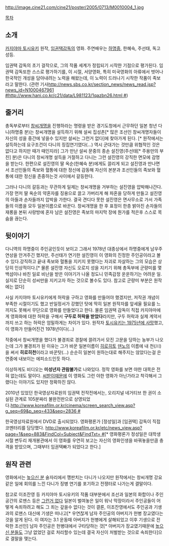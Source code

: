 http://image.cine21.com/cine21/poster/2005/0713/M0010004_1.jpg

[[목차]]

== 소개 ==
[[카지야마 토시유키]] 원작, [[임권택]]감독의 영화. 
주연배우는 [[하명중]], 한혜숙, 주선태, 독고성등.

임권택 감독의 초기 걸작으로, 그의 작품 세계가 정립되기 시작한 기점으로 평가된다. 임권택 감독또한 스스로 평가하기를, 이 시절, 서양영화, 특히 미국영화의 아류에서 벗어나 한국적인 개성을 담아내려는 노력을 해왔는데, 이 노력이 드러나기 시작한 작품이 족보라고 말한다. (관련 기사[[http://news.sbs.co.kr/section_news/news_read.jsp?news_id=N1000467961 #]][[http://www.hani.co.kr/c21/data/L981123/1qazbn26.html #]]) 

== 줄거리 ==
총독부로부터 [[창씨개명]]을 진행하라는 명령을 받은 경기도청에서 근무하던 일본 청년 다니(하명중 분)는 창씨개명을 설득하기 위해 설씨 집성촌[* 많은 조선인 창씨개명자들이 자신의 성을 중간에 넣을수 있지만 설씨는 그런거 없다]에 찾아가게 된다. [* 원작에서는 설득하는데 요구조건이 다니의 징집연기였다(...) 역시 군대가는 것만큼 위협적인 것은 없다고 하지만 때가 때인지라] 그가 만난 설씨 문중의 종손 설진영(주선태[* 주용만의 부친] 분)은 다니의 창씨개명 설득을 거절하고 다니는 그런 설진영의 강직한 면모에 감명을 받는다. 한편으로 설진영의 딸 옥순(한혜숙 분)에게도 끌리게 되고 설진영과 만나면서 조선인들의 족보와 혈통에 대한 정신에 감동해 자신의 본분과 조선인들의 족보와 혈통에 대한 정신을 존중하는것 사이에서 갈등한다.

그러나 다니의 갈등과는 무관하게 일제는 창씨개명을 거부하는 설진영을 압박해나간다. 가장 먼저 딸 옥순의 약혼자를 징용으로 끌고 가버리게 해 파혼을 당하게 만들고 설진영의 아들과 손자들까지 압박을 가한다. 결국 견디다 못한 설진영은 면사무소로 가서 가족들의 이름을 모두 일본이름으로 바꾼다. 창씨개명을 한 후 표정이 한층 밝아진 손자들의 재롱을 본뒤 사랑방에 혼자 남은 설진영은 족보의 마지막 장에 뭔가를 적은후 스스로 목숨을 끊는다.

== 뒷이야기 ==
다니역의 하명중이 주인공인듯이 보이고 그래서 1978년 대종상에서 하명중에게 남우주연상을 안겨주긴 했지만, 주선태가 연기한 설진영이 이 영화의 진정한 주인공이라고 볼수 있다.강직하고 끝내 족보와 혈통을 지키지 못했다는 자괴로 자살하는 그의 모습은  상당히 인상적이다.[* 물론 설진영 자신도 오로지 성을 지키기 위해 총독부에 군량미를 몇 백섬이나 바친 일로 비난을 받은 이야기가 나올 정도니 민족감정 운운하기는 어려운 일. 실지로 단순히 성씨만을 지키고자 하는 것으로 볼수도 있다. 참고로 군량미 부분은 원작에는 없다] 

사실 카지야마 토시유키에게 허락을 구하고 영화를 만들어야 했겠지만, 저작권 개념이 부족한 시절이기도 했고 반일정서가 강했던 탓에 딱히 일본 원작자를 앞세울 필요를 느끼지도 못해서 무단으로 영화를 만들었다고 한다. 물론 임권택 감독이 직접 카지야마에게 영화화에 대한 허락을 구해서 '''구두로 허락을 받았다'''라지만, 구두 허락과 실제 계약서까지 쓰고 하는 허락은 엄밀하게는 차이가 있다. 원작자 [http://ja.wikipedia.org/wiki/%E6%A2%B6%E5%B1%B1%E5%AD%A3%E4%B9%8B카지야마 토시유키는 1975년에 사망]했고, 이 영화가 만들어진건 1978년이다(...)

작중에서 창씨개명을 했다가 불경죄로 경찰에 끌려가서 모진 고문을 당하는 농부가 나오는데 그가 불경죄가 된 이유는 그가 바꾼 일본이름이 [[히로히토]] [[덴노]]의 이름에 내 천(川)을 써서 '''히로히천'''이라고 바꾼탓(...) 순순히 일본이 원하는대로 해주지는 않았다는걸 은연중에 내보이는 에피소드인듯 하다.

이상하게도 비디오는 '''미성년자 관람불가'''로 나와있다. 정작 영화를 보면 야한 대목은 전혀 없는데도 말이다. [[씨받이]]때문에 이 영화도 그런 야한 영화가 아닌가라고 착각해서 그랬다는 이야기도 있지만 정확하진 않다.

2010년 있었던 한국영상자료원의 임권택 전작전에서는, 오리지널 네거티브 한 권이 소실된 관계로 105분짜리 불완전판으로 상영되었다.[[http://www.koreafilm.or.kr/cinema/screen_search_view.asp?g_seq=69&p_seq=433&seq=2836 #]]

한국영상자료원에서 DVD로 출시되었다. 영화평론가 [정성일]과 [임권택] 감독이 직접 코멘터리를 담당했다. [[http://www.koreafilm.or.kr/etc/news_view.asp?page=1&seq=883&FindCol=Subject&FindTxt= #]][* 영화평론가 정성일은 대학생 시절 변두리 재개봉관에서 이 영화를 우연히 보고는 자신의 영화인생을 바꿔놓을만큼 충격을 받았으며, 그때부터 임권택빠가 되었다고 한다.]


== 원작 관련 ==
영화에서는 [[높으신 분]] 술자리에서 깽판치는 다니가 나오지만 원작에서는 창씨개명 강요 같은 일에 회의를 느낀 다니가 징병 연기를 포기하고 전쟁터로 나가는게 결말이다.

참고로 이조잔영 등 카지야마 토시유키의 작품 대부분에서 조선과 일본의 화합이나 주인공간의 로맨스 등은 [[그런거 없다]] 일본이 벌여놓은 일이 워낙 막장이라서 주인공들이 어떻게 속죄하려고 해도 그 죄는 갚을수 없다는 것이 결론, 이조잔영에서도 주인공과 기생과의 로맨스 대신에 기생은 떠나고[* 우연찮게 남자 주인공의 아버지가 헌병 장교였다는 것을 알게 된다. 이 여자는 3.1 운동때 아버지가 헌병에게 살해되었고 이후 기생으로 전락한 조선인] 남자 주인공은 헌병대에서 구타당하는 것[* 아버지가 장교였기때문에 [[높으신 분들]]도 그냥 없었던 걸로 처리할수 있는데 결국 자신이 처벌받는 것으로 속죄한다]으로 결말을 맺는다.
